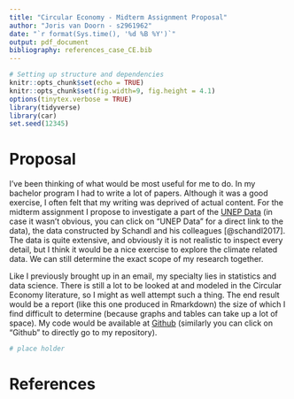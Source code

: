 ```yaml
---
title: "Circular Economy - Midterm Assignment Proposal"
author: "Joris van Doorn - s2961962"
date: "`r format(Sys.time(), '%d %B %Y')`"
output: pdf_document
bibliography: references_case_CE.bib
---
```


```r
# Setting up structure and dependencies
knitr::opts_chunk$set(echo = TRUE)
knitr::opts_chunk$set(fig.width=9, fig.height = 4.1)
options(tinytex.verbose = TRUE)
library(tidyverse)
library(car)
set.seed(12345)
```

# Proposal

I've been thinking of what would be most useful for me to do. In my bachelor program I had to write a lot of papers. Although it was a good exercise, I often felt that my writing was deprived of actual content. For the midterm assignment I propose to investigate a part of the [UNEP Data](https://uneplive.unep.org/downloader#) (in case it wasn't obvious, you can click on "UNEP Data" for a direct link to the data), the data constructed by Schandl and his colleagues [@schandl2017]. The data is quite extensive, and obviously it is not realistic to inspect every detail, but I think it would be a nice exercise to explore the climate related data. We can still determine the exact scope of my research together. 

Like I previously brought up in an email, my specialty lies in statistics and data science. There is still a lot to be looked at and modeled in the Circular Economy literature, so I might as well attempt such a thing.
The end result would be a report (like this one produced in Rmarkdown) the size of which I find difficult to determine (because graphs and tables can take up a lot of space). My code would be available at [Github](https://github.com/Jorisvdoorn/CE_midterm) (similarly you can click on "Github" to directly go to my repository).

```r
# place holder
```

# References

<div id="refs"></div>

